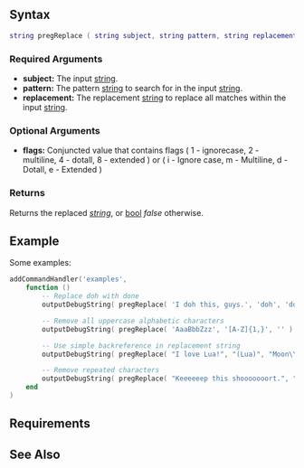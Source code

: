 
{{Server client function}}
{{New items|3.0135|1.3.5|
This function performs a regular expression search and replace and returns the replaced string.
}}
{{Warning|When declaring a pattern string in quotes, the backslash character should be doubled up. e.g. "\\(" will match a single bracket. This also applies to the replacement string.}} 
{{Warning|Multiline flag does not work correctly}}

==Syntax==
<syntaxhighlight lang="lua">
string pregReplace ( string subject, string pattern, string replacement [, int/string flags ] )
</syntaxhighlight>

===Required Arguments===
*'''subject:''' The input [[/string.md|string]].
*'''pattern:''' The pattern [[/string.md|string]] to search for in the input [[/string.md|string]].
*'''replacement:''' The replacement [[/string.md|string]] to replace all matches within the input [[/string.md|string]].

===Optional Arguments===
*'''flags:''' Conjuncted value that contains flags ( 1 - ignorecase, 2 - multiline, 4 - dotall, 8 - extended ) or ( i - Ignore case, m - Multiline, d - Dotall, e - Extended )

===Returns===
Returns the replaced ''[[/string.md|string]]'', or [[/bool.md|bool]] ''false'' otherwise.

==Example== 
<section name="Shared ( client and server )" class="both" show="true">
Some examples:
<syntaxhighlight lang="lua">
addCommandHandler('examples',
    function ()
        -- Replace doh with done
        outputDebugString( pregReplace( 'I doh this, guys.', 'doh', 'done' ) or 'not replaced' ) -- Result: I done this, guys

        -- Remove all uppercase alphabetic characters
        outputDebugString( pregReplace( 'AaaBbbZzz', '[A-Z]{1,}', '' ) or 'not replaced' ) -- Result: aabbzz

        -- Use simple backreference in replacement string
        outputDebugString( pregReplace( "I love Lua!", "(Lua)", "Moon\\1" ) ) -- Result: I love MoonLua!

        -- Remove repeated characters
        outputDebugString( pregReplace( "Keeeeeep this shooooooort.", "((.)\\2{2})\\2+", "\\1" ) ) -- Result: Keeep this shooort.
    end
)
</syntaxhighlight>
</section>

==Requirements==
{{Requirements|1.3.5-9.06056|1.3.5-9.06056|}}

==See Also==
{{Utility_functions}}